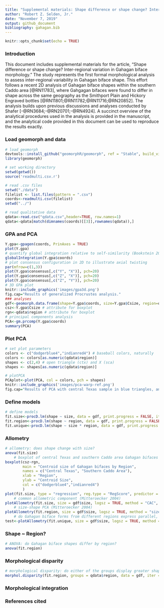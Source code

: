 ```yaml
---
title: "Supplemental materials: Shape difference or shape change? Inter-regional variation in Gahagan biface morphology"
author: "Robert Z. Selden, Jr."
date: "November 7, 2019"
output: github_document
bibliography: gahagan.bib
---
```


```r
knitr::opts_chunk$set(echo = TRUE)
```

### Introduction

This document includes supplemental materials for the article, "Shape difference or shape change? Inter-regional variation in Gahagan biface morphology." The study represents the first formal morphological analysis to assess inter-regional variability in Gahagan biface shape. This effort follows a recent 2D analysis of Gahagan biface shapes within the southern Caddo area [@RN11783], where Gahgagan bifaces were found to differ in shape across the same geography as the Smithport Plain and Hickory Engraved bottles [@RN11801;@RN11782;@RN11716;@RN20852]. The analysis builds upon previous discussions and analyses conducted by Shafer [-@RN3684;-@RN20701;-@RN4924]. A succinct overview of the analytical procedures used in the analysis is provided in the manuscript, and the analytical code provided in this document can be used to reproduce the results exactly.

### Load geomorph and data

```r
# load geomorph
devtools::install_github("geomorphR/geomorph", ref = "Stable", build_vignettes = TRUE)
library(geomorph)

# set working directory
setwd(getwd())
source('readmulti.csv.r')

# read .csv files
setwd("./data")
filelist <- list.files(pattern = ".csv")
coords<-readmulti.csv(filelist)
setwd("../")

# read qualitative data
qdata<-read.csv("qdata.csv",header=TRUE, row.names=1)
qdata<-qdata[match(dimnames(coords)[[3]],rownames(qdata)),]
```

### GPA and PCA

```r
Y.gpa<-gpagen(coords, PrinAxes = TRUE)
plot(Y.gpa)
# quantify global integration relative to self-similarity (Bookstein 2015)
globalIntegration(Y.gpa$coords)
# plot consensus configuration in 2D to illustrate axial twisting
par(mfrow=c(1,3))
plot(Y.gpa$consensus[,c("Y", "X")], pch=20)
plot(Y.gpa$consensus[,c("Z", "X")], pch=20)
plot(Y.gpa$consensus[,c("Z", "Y")], pch=20)
# 3D GPA plot
knitr::include_graphics('images/gpa3d.png')
fig.cap="Results of generalized Procrustes analysis."
### analyses
gdf<-geomorph.data.frame(shape=Y.gpa$coords, size=Y.gpa$Csize, region=qdata$region) # geomorph data frame
csz<-Y.gpa$Csize # attribute for boxplot
rgn<-qdata$region # attribute for boxplot
# principal components analysis
PCA<-gm.prcomp(Y.gpa$coords)
summary(PCA)
```

### Plot PCA

```r
# set plot parameters
colors <- c("dodgerblue4","indianred4") # baseball colors, naturally
colors <- colors[as.numeric(qdata$region)]
shapes <- c(2,4) # open triangle (ctx) and X (sca)
shapes <- shapes[as.numeric(qdata$region)]

# plotPCA
PCAplot<-plot(PCA, col = colors, pch = shapes)
knitr::include_graphics('images/pca-warp-ref.png')
fig.cap="Results of PCA with central Texas sample in blue triangles, and southern Caddo area in red X's. Reference shapes include the consensus configuration (gray) and the shape at the extreme of each PC in black. Reference shapes do not articulate with any specimens used in this analysis."
```

### Define models

```r
# define models
fit.size<-procD.lm(shape ~ size, data = gdf, print.progress = FALSE, iter = 9999)
fit.region<-procD.lm(shape ~ region, data = gdf, print.progress = FALSE, iter = 9999)
fit.unique<-procD.lm(shape ~ size * region, data = gdf, print.progress = FALSE, iter = 9999)
```

### Allometry

```r
# allometry: does shape change with size?  
anova(fit.size)
    # boxplot of central Texas and southern Caddo area Gahagan bifaces by centroid size
boxplot(csz~rgn, 
        main = "Centroid size of Gahagan bifaces by Region",
        names = c("Central Texas", "Southern Caddo Area"),
        xlab = "Region",
        ylab = "Centroid Size",
        col = c("dodgerblue4","indianred4")
        )
plot(fit.size, type = "regression", reg.type = "RegScore", predictor = log(gdf$size), pch = shapes, col = colors)
    # common allometric component (Mitteroecker 2004)
plotAllometry(fit.size, size = gdf$size, logsz = TRUE, method = "CAC", pch = shapes, col = colors)
    # size-shape PCA (Mitteroecker 2004)
plotAllometry(fit.region, size = gdf$size, logsz = TRUE, method = "size.shape", pch = shapes, col = colors)
    # do Gahagan biface forms from different regions express parallel, convergent, or divergent morphological characteristics?
test<-plotAllometry(fit.unique, size = gdf$size, logsz = TRUE, method = "PredLine", pch = shapes, col = colors)
```

### Shape ~ Region?

```r
# ANOVA: do Gahagan biface shapes differ by region?
anova(fit.region)
```

### Morphological disparity

```r
# morphological disparity: do either of the groups display greater shape variation among individuals relative to the other group?
morphol.disparity(fit.region, groups = qdata$region, data = gdf, iter = 9999)
```

### Morphological integration

### References cited

